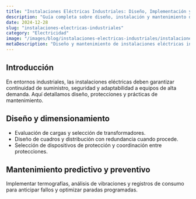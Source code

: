 ```yaml
---
title: "Instalaciones Eléctricas Industriales: Diseño, Implementación y Mantenimiento"
description: "Guía completa sobre diseño, instalación y mantenimiento de sistemas eléctricos"
date: 2024-12-28
slug: "instalaciones-electricas-industriales"
category: "Electricidad"
image: "/images/blog/instalaciones-electricas-industriales/instalaciones-electricas-industriales-hero-001.webp"
metaDescription: "Diseño y mantenimiento de instalaciones eléctricas industriales: claves para seguridad, continuidad y eficiencia en entornos industriales."
---
```

 
## Introducción

En entornos industriales, las instalaciones eléctricas deben garantizar continuidad de suministro, seguridad y adaptabilidad a equipos de alta demanda. Aquí detallamos diseño, protecciones y prácticas de mantenimiento.

## Diseño y dimensionamiento

- Evaluación de cargas y selección de transformadores.
- Diseño de cuadros y distribución con redundancia cuando procede.
- Selección de dispositivos de protección y coordinación entre protecciones.

## Mantenimiento predictivo y preventivo

Implementar termografías, análisis de vibraciones y registros de consumo para anticipar fallos y optimizar paradas programadas.
